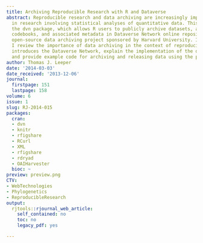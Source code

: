 ```yaml
---
title: Archiving Reproducible Research with R and Dataverse
abstract: Reproducible research and data archiving are increasingly important issues
  in research involving statistical analyses of quantitative data. This article introduces
  the dvn package, which allows R users to publicly archive datasets, analysis files,
  codebooks, and associated metadata in Dataverse Network online repositories, an
  open-source data archiving project sponsored by Harvard University. In this article
  I review the importance of data archiving in the context of reproducible research,
  introduces the Dataverse Network, explain the implementation of the dvn package,
  and provide example code for archiving and releasing data using the package.
author: Thomas J. Leeper
date: '2014-03-03'
date_received: '2013-12-06'
journal:
  firstpage: 151
  lastpage: 158
volume: 6
issue: 1
slug: RJ-2014-015
packages:
  cran:
  - dvn
  - knitr
  - rfigshare
  - RCurl
  - XML
  - rfigshare
  - rdryad
  - OAIHarvester
  bioc: ~
preview: preview.png
CTV:
- WebTechnologies
- Phylogenetics
- ReproducibleResearch
output:
  rjtools::rjournal_web_article:
    self_contained: no
    toc: no
    legacy_pdf: yes

---
```

